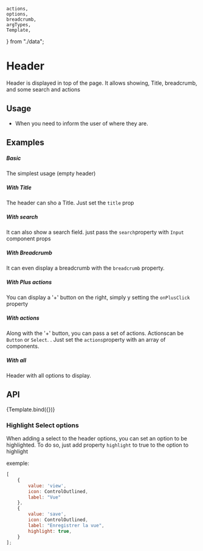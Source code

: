 
    actions,
    options,
    breadcrumb,
    argTypes,
    Template,
} from "./data";

<Meta
    title="Design System/Navigation/Header"
    component={KitHeader}
    argTypes={argTypes}
/>

# Header
Header is displayed in top of the page. It allows showing, Title, breadcrumb, and some search and actions

## Usage

- When you need to inform the user of where they are.

## Examples

##### Basic
The simplest usage (empty header)

<CustomCanvas content={Exemples.Basic} source={Sources.Basic} />

##### With Title
The header can sho a Title. Just set the `title` prop

<CustomCanvas content={Exemples.Title} source={Sources.Title} />

##### With search
It can also show a search field. just pass the `search`property with `Input` component props

<CustomCanvas content={Exemples.Search} source={Sources.Search} />

##### With Breadcrumb
It can even display a breadcrumb with the `breadcrumb` property.

<CustomCanvas content={Exemples.Breadcrumb} source={Sources.Breadcrumb} />

##### With Plus actions
You can display a '+' button on the right, simply y setting the `onPlusClick` property

<CustomCanvas content={Exemples.PlusAction} source={Sources.PlusAction} />

##### With actions
Along with the '+' button, you can pass a set of actions. Actionscan be `Button` or `Select`. . Just set the `actions`property with an array of components.

<CustomCanvas content={Exemples.Actions} source={Sources.Actions} />

##### With all

Header with all options to display.

<CustomCanvas content={Exemples.All} source={Sources.All} />


## API

<Canvas>
    <Story name="Header">{Template.bind({})}</Story>
</Canvas>

<Controls story="Header" />


### Highlight Select options

When adding a select to the header options, you can set an option to be highlighted.
To do so, just add property `highlight` to true to the option to highlight

exemple: 

```jsx
[
    {
        value: 'view',
        icon: ControlOutlined,
        label: "Vue"
    },
    {
        value: 'save',
        icon: ControlOutlined,
        label: "Enregistrer la vue",
        highlight: true,
    }
];
```